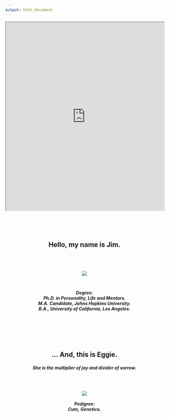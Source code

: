 ```yaml
---
output: html_document
---
```

<iframe width="100%" height="600" src="http://americanpolicy.me/attach/SNAP_map.html"></iframe>

<head>
<link rel="stylesheet" href="css/animate.css">
<script src="js/wow.min.js"> </script>
<script> new WOW().init(); </script>
</head>

<center>
<br><br><br>

<h2> <div class="wow fadeIn animated"> 
<p style="text-align: center;"> Hello, my name is Jim. </p></div>
<br>
<br> <div class="wow fadeIn animated" data-wow-delay="1.5s">
![](attach/jimface.png)</div>
<br>
<h5> <div class="wow fadeIn animated" data-wow-delay="2s"> <p style="text-align: center;">
Degree:
<br>
Ph.D. in Personality, Life and Mentors.
<br>
M.A. Candidate, Johns Hopkins University.
<br>
B.A., University of California, Los Angeles.
</p></div>


<h2> 
<br><br><br>
<div class="wow fadeIn animated" data-wow-delay="4.5s"> <p style="text-align: center;">
... And, this is Eggie.
</p></div>
<h5><div class="wow fadeIn animated" data-wow-delay="6s"><p style="text-align: center;">
She is the multiplier of joy and divider of sorrow.</p></div>
<br>
<br>
<br>
<div class="wow fadeInUp animated" data-wow-offset="300">![](attach/eggie.png)
<br>
<br>
Pedigree:
<br>
Cute, Genetics.
</p></div></center>
<br><br><br><br><br><br><br><br><br>